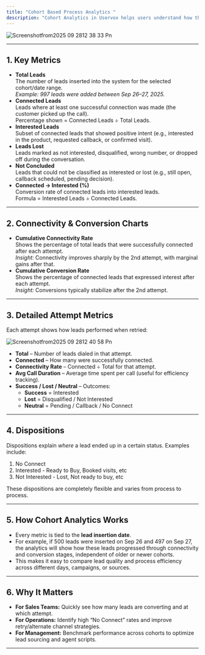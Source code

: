 ```yaml
---
title: "Cohort Based Process Analytics "
description: "Cohort Analytics in Uservox helps users understand how their leads are being processed over time. All metrics are calculated cohort-wise, meaning they are tied to the lead insertion date (the day the lead first entered the system). This ensures that analytics are comparable across different lead batches."
---
```



![Screenshotfrom2025 09 2812 38 33 Pn](/images/Screenshotfrom2025-09-2812-38-33.png)

---

## 1. Key Metrics

- **Total Leads**\
  The number of leads inserted into the system for the selected cohort/date range.\
  _Example: 997 leads were added between Sep 26–27, 2025._
- **Connected Leads**\
  Leads where at least one successful connection was made (the customer picked up the call).\
  Percentage shown = Connected Leads ÷ Total Leads.
- **Interested Leads**\
  Subset of connected leads that showed positive intent (e.g., interested in the product, requested callback, or confirmed visit).
- **Leads Lost**\
  Leads marked as not interested, disqualified, wrong number, or dropped off during the conversation.
- **Not Concluded**\
  Leads that could not be classified as interested or lost (e.g., still open, callback scheduled, pending decision).
- **Connected → Interested (%)**\
  Conversion rate of connected leads into interested leads.\
  Formula = Interested Leads ÷ Connected Leads.

---

## 2. Connectivity & Conversion Charts

- **Cumulative Connectivity Rate**\
  Shows the percentage of total leads that were successfully connected after each attempt.\
  _Insight:_ Connectivity improves sharply by the 2nd attempt, with marginal gains after that.
- **Cumulative Conversion Rate**\
  Shows the percentage of connected leads that expressed interest after each attempt.\
  _Insight:_ Conversions typically stabilize after the 2nd attempt.

---

## 3. Detailed Attempt Metrics

Each attempt shows how leads performed when retried:

![Screenshotfrom2025 09 2812 40 58 Pn](/images/Screenshotfrom2025-09-2812-40-58.png)

- **Total** – Number of leads dialed in that attempt.
- **Connected** – How many were successfully connected.
- **Connectivity Rate** – Connected ÷ Total for that attempt.
- **Avg Call Duration** – Average time spent per call (useful for efficiency tracking).
- **Success / Lost / Neutral** – Outcomes:
  - **Success** = Interested
  - **Lost** = Disqualified / Not Interested
  - **Neutral** = Pending / Callback / No Connect

---

## 4. Dispositions

Dispositions explain _where_ a lead ended up in a certain status. Examples include:

1. No Connect
2. Interested - Ready to Buy, Booked visits, etc
3. Not Interested - Lost, Not ready to buy, etc

These dispositions are completely flexible and varies from process to process.

---

## 5. How Cohort Analytics Works

- Every metric is tied to the **lead insertion date**.
- For example, if 500 leads were inserted on Sep 26 and 497 on Sep 27, the analytics will show how these leads progressed through connectivity and conversion stages, independent of older or newer cohorts.
- This makes it easy to compare lead quality and process efficiency across different days, campaigns, or sources.

---

## 6. Why It Matters

- **For Sales Teams:** Quickly see how many leads are converting and at which attempt.
- **For Operations:** Identify high “No Connect” rates and improve retry/alternate channel strategies.
- **For Management:** Benchmark performance across cohorts to optimize lead sourcing and agent scripts.

---